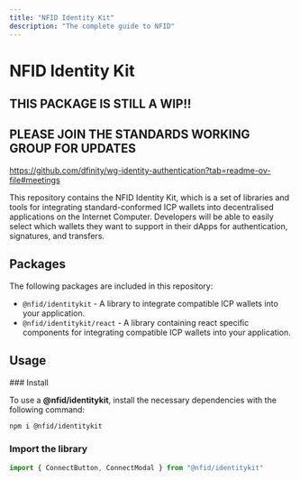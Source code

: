 ```yaml
---
title: "NFID Identity Kit"
description: "The complete guide to NFID"
---
```



# NFID Identity Kit

## THIS PACKAGE IS STILL A WIP!!

## PLEASE JOIN THE STANDARDS WORKING GROUP FOR UPDATES

https://github.com/dfinity/wg-identity-authentication?tab=readme-ov-file#meetings

This repository contains the NFID Identity Kit, which is a set of libraries and tools for
integrating standard-conformed ICP wallets into decentralised applications on the Internet Computer.
Developers will be able to easily select which wallets they want to support in their dApps for
authentication, signatures, and transfers.

## Packages

The following packages are included in this repository:

- `@nfid/identitykit` - A library to integrate compatible ICP wallets into your application.
- `@nfid/identitykit/react` - A library containing react specific components for integrating
  compatible ICP wallets into your application.

## Usage

<Steps>
### Install

To use a **@nfid/identitykit**, install the necessary dependencies with the following command:

```sh npm2yarn
npm i @nfid/identitykit
```

### Import the library

```typescript
import { ConnectButton, ConnectModal } from "@nfid/identitykit"
```

</Steps>
